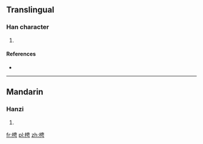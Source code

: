 ==Translingual==

===Han character===
{{Han char|rn=75|rad=木|as=07|sn=11|four=45927|canj=DLWS}}

# {{defn|Han|sort=木07}}

====References====
* {{Han ref|kx=0530.160|dkj=14877|hdz=21214.060|uh=68AC|ud=26796|bh=D5BB|bd=54715}}

----

==Mandarin==

===Hanzi===
{{cmn-hanzi|pin=[[chěng]] ([[cheng3]]), [[yǐng]] ([[ying3]])|wg=ch'eng<sup>3</sup>, ying<sup>3</sup>}}

# {{defn|lang=cmn|sort=木07}}

[[fr:梬]]
[[pl:梬]]
[[zh:梬]]